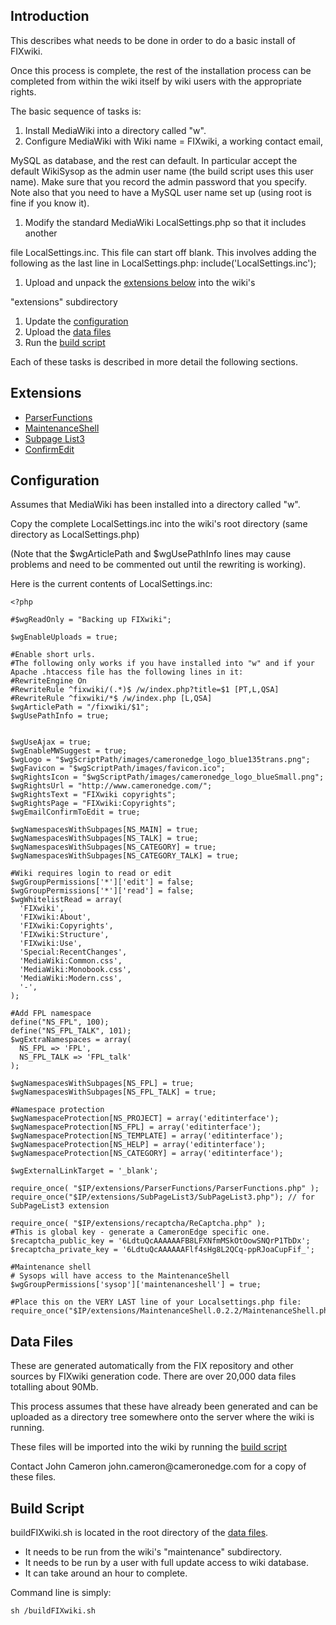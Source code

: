 ==Introduction==

This describes what needs to be done in order to do a basic install of FIXwiki.

Once this process is complete, the rest of the installation process can be 
completed from within the wiki itself by wiki users with the appropriate rights.

The basic sequence of tasks is:

# Install MediaWiki into a directory called "w".
# Configure MediaWiki with Wiki name = FIXwiki, a working contact email, 
MySQL as database, and the rest can default. 
In particular accept the default WikiSysop as
the admin user name (the build script uses this user name). Make sure that
you record the admin password that you specify. Note also that you need
to have a MySQL user name set up (using root is fine if you know it).
# Modify the standard MediaWiki LocalSettings.php so that it includes another 
file LocalSettings.inc. This file can start off blank. This involves adding the 
following as the last line in LocalSettings.php: include('LocalSettings.inc');
# Upload and unpack the [[#Extensions|extensions below]] into the wiki's 
"extensions" subdirectory
# Update the [[#Configuration|configuration]]
# Upload the [[#Data Files|data files]]
# Run the [[#Build Script|build script]]

Each of these tasks is described in more detail the following sections.

==Extensions==

* [http://www.mediawiki.org/wiki/Extension:ParserFunctions ParserFunctions]
* [http://www.mediawiki.org/wiki/Extension:MaintenanceShell MaintenanceShell]
* [http://www.mediawiki.org/wiki/Extension:SubPageList3 Subpage List3]
* [http://www.mediawiki.org/wiki/Extension:ConfirmEdit ConfirmEdit]

==Configuration==

Assumes that MediaWiki has been installed into a directory called "w".

Copy the complete LocalSettings.inc into the wiki's root directory (same directory as LocalSettings.php)

(Note that the $wgArticlePath and $wgUsePathInfo lines may cause
problems and need to be commented out until the rewriting is working).

Here is the current contents of LocalSettings.inc:

<pre>
<?php

#$wgReadOnly = "Backing up FIXwiki";

$wgEnableUploads = true;

#Enable short urls.
#The following only works if you have installed into "w" and if your Apache .htaccess file has the following lines in it:
#RewriteEngine On
#RewriteRule ^fixwiki/(.*)$ /w/index.php?title=$1 [PT,L,QSA]
#RewriteRule ^fixwiki/*$ /w/index.php [L,QSA]
$wgArticlePath = "/fixwiki/$1";
$wgUsePathInfo = true;


$wgUseAjax = true;
$wgEnableMWSuggest = true;
$wgLogo = "$wgScriptPath/images/cameronedge_logo_blue135trans.png";
$wgFavicon = "$wgScriptPath/images/favicon.ico";
$wgRightsIcon = "$wgScriptPath/images/cameronedge_logo_blueSmall.png";
$wgRightsUrl = "http://www.cameronedge.com/";
$wgRightsText = "FIXwiki copyrights";
$wgRightsPage = "FIXwiki:Copyrights";
$wgEmailConfirmToEdit = true;

$wgNamespacesWithSubpages[NS_MAIN] = true;
$wgNamespacesWithSubpages[NS_TALK] = true;
$wgNamespacesWithSubpages[NS_CATEGORY] = true;
$wgNamespacesWithSubpages[NS_CATEGORY_TALK] = true;

#Wiki requires login to read or edit
$wgGroupPermissions['*']['edit'] = false;
$wgGroupPermissions['*']['read'] = false;
$wgWhitelistRead = array(
  'FIXwiki',
  'FIXwiki:About',
  'FIXwiki:Copyrights',
  'FIXwiki:Structure',
  'FIXwiki:Use',
  'Special:RecentChanges',
  'MediaWiki:Common.css',
  'MediaWiki:Monobook.css',
  'MediaWiki:Modern.css',
  '-',
);

#Add FPL namespace
define("NS_FPL", 100);
define("NS_FPL_TALK", 101);
$wgExtraNamespaces = array(
  NS_FPL => 'FPL',
  NS_FPL_TALK => 'FPL_talk'
);

$wgNamespacesWithSubpages[NS_FPL] = true;
$wgNamespacesWithSubpages[NS_FPL_TALK] = true;

#Namespace protection
$wgNamespaceProtection[NS_PROJECT] = array('editinterface');
$wgNamespaceProtection[NS_FPL] = array('editinterface');
$wgNamespaceProtection[NS_TEMPLATE] = array('editinterface');
$wgNamespaceProtection[NS_HELP] = array('editinterface');
$wgNamespaceProtection[NS_CATEGORY] = array('editinterface');

$wgExternalLinkTarget = '_blank';

require_once( "$IP/extensions/ParserFunctions/ParserFunctions.php" );
require_once("$IP/extensions/SubPageList3/SubPageList3.php"); // for SubPageList3 extension

require_once( "$IP/extensions/recaptcha/ReCaptcha.php" );
#This is global key - generate a CameronEdge specific one.
$recaptcha_public_key = '6LdtuQcAAAAAAFB8LFXNfmMSkOtOowSNQrP1TbDx';
$recaptcha_private_key = '6LdtuQcAAAAAAFlf4sHg8L2QCq-ppRJoaCupFif_';

#Maintenance shell
# Sysops will have access to the MaintenanceShell
$wgGroupPermissions['sysop']['maintenanceshell'] = true;
 
#Place this on the VERY LAST line of your Localsettings.php file:
require_once("$IP/extensions/MaintenanceShell.0.2.2/MaintenanceShell.php");

</pre>

==Data Files==

These are generated automatically from the FIX repository and other sources by FIXwiki generation code. There are over 20,000 data files totalling about 90Mb.

This process assumes that these have already been generated and can be uploaded as a directory tree somewhere onto the server where the wiki is running.

These files will be imported into the wiki by running the [[#Build Script|build script]]

Contact John Cameron john.cameron@cameronedge.com for a copy of these files.

==Build Script==

buildFIXwiki.sh is located in the root directory of the [[#Data Files|data files]].

* It needs to be run from the wiki's "maintenance" subdirectory.
* It needs to be run by a user with full update access to wiki database.
* It can take around an hour to complete.

Command line is simply:

 sh <path to data files root directory>/buildFIXwiki.sh
